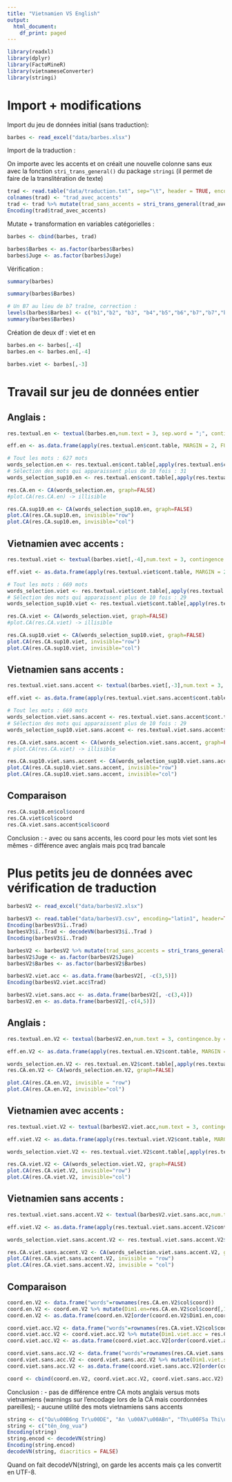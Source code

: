 ```yaml
---
title: "Vietnamien VS English"
output:
  html_document:
    df_print: paged
---
```

```r
library(readxl)
library(dplyr)
library(FactoMineR)
library(vietnameseConverter)
library(stringi)
```

# Import + modifications 

Import du jeu de données initial (sans traduction):
```r
barbes <- read_excel("data/barbes.xlsx")
```

Import de la traduction :

On importe avec les accents et on créait une nouvelle colonne sans eux avec la fonction `stri_trans_general()` du package `stringi` (il permet de faire de la translitération de texte) 
```r
trad <- read.table("data/traduction.txt", sep="\t", header = TRUE, encoding = "UTF-8") 
colnames(trad) <- "trad_avec_accents"
trad <- trad %>% mutate(trad_sans_accents = stri_trans_general(trad_avec_accents, "Latin-ASCII")) 
Encoding(trad$trad_avec_accents)
```

Mutate + transformation en variables catégorielles :
```r
barbes <- cbind(barbes, trad)

barbes$Barbes <- as.factor(barbes$Barbes)
barbes$Juge <- as.factor(barbes$Juge)
```

Vérification :
```r
summary(barbes)

summary(barbes$Barbes)

# Un B7 au lieu de b7 traîne, correction :
levels(barbes$Barbes) <- c("b1","b2", "b3", "b4","b5","b6","b7","b7","b8")
summary(barbes$Barbes)
```
Création de deux df : viet et en
```r
barbes.en <- barbes[,-4]
barbes.en <- barbes.en[,-4]

barbes.viet <- barbes[,-3]
```

# Travail sur jeu de données entier 

## Anglais :
```r
res.textual.en <- textual(barbes.en,num.text = 3, sep.word = ";", contingence.by = 2)

eff.en <- as.data.frame(apply(res.textual.en$cont.table, MARGIN = 2, FUN=sum))

# Tout les mots : 627 mots
words_selection.en <- res.textual.en$cont.table[,apply(res.textual.en$cont.table, 2, sum)>=1]
# Sélection des mots qui apparaissent plus de 10 fois : 31
words_selection_sup10.en <- res.textual.en$cont.table[,apply(res.textual.en$cont.table, 2, sum)>=10]

res.CA.en <- CA(words_selection.en, graph=FALSE)
#plot.CA(res.CA.en) -> illisible

res.CA.sup10.en <- CA(words_selection_sup10.en, graph=FALSE)
plot.CA(res.CA.sup10.en, invisible="row")
plot.CA(res.CA.sup10.en, invisible="col")
```

## Vietnamien avec accents :
```r
res.textual.viet <- textual(barbes.viet[,-4],num.text = 3, contingence.by = 2, sep.word = ";")

eff.viet <- as.data.frame(apply(res.textual.viet$cont.table, MARGIN = 2, FUN=sum))

# Tout les mots : 669 mots
words_selection.viet <- res.textual.viet$cont.table[,apply(res.textual.viet$cont.table, 2, sum)>=1]
# Sélection des mots qui apparaissent plus de 10 fois : 29
words_selection_sup10.viet <- res.textual.viet$cont.table[,apply(res.textual.viet$cont.table, 2, sum)>=10]

res.CA.viet <- CA(words_selection.viet, graph=FALSE)
#plot.CA(res.CA.viet) -> illisible

res.CA.sup10.viet <- CA(words_selection_sup10.viet, graph=FALSE)
plot.CA(res.CA.sup10.viet, invisible="row")
plot.CA(res.CA.sup10.viet, invisible="col")
```

## Vietnamien sans accents :
```r
res.textual.viet.sans.accent <- textual(barbes.viet[,-3],num.text = 3, contingence.by = 2, sep.word = ";")

eff.viet <- as.data.frame(apply(res.textual.viet.sans.accent$cont.table, MARGIN = 2, FUN=sum))

# Tout les mots : 669 mots
words_selection.viet.sans.accent <- res.textual.viet.sans.accent$cont.table[,apply(res.textual.viet.sans.accent$cont.table, 2, sum)>=1]
# Sélection des mots qui apparaissent plus de 10 fois : 29
words_selection_sup10.viet.sans.accent <- res.textual.viet.sans.accent$cont.table[,apply(res.textual.viet.sans.accent$cont.table, 2, sum)>=10]

res.CA.viet.sans.accent <- CA(words_selection.viet.sans.accent, graph=FALSE)
# plot.CA(res.CA.viet) -> illisible

res.CA.sup10.viet.sans.accent <- CA(words_selection_sup10.viet.sans.accent, graph=FALSE)
plot.CA(res.CA.sup10.viet.sans.accent, invisible="row")
plot.CA(res.CA.sup10.viet.sans.accent, invisible="col")
```

## Comparaison

```r
res.CA.sup10.en$col$coord
res.CA.viet$col$coord
res.CA.viet.sans.accent$col$coord
```

Conclusion : 
- avec ou sans accents, les coord pour les mots viet sont les mêmes
- différence avec anglais mais pcq trad bancale

# Plus petits jeu de données avec vérification de traduction 

```r
barbesV2 <- read_excel("data/barbesV2.xlsx")

barbesV3 <- read.table("data/barbesV3.csv", encoding="latin1", header=TRUE)
Encoding(barbesV3$ï..Trad)
barbesV3$ï..Trad <- decodeVN(barbesV3$ï..Trad )
Encoding(barbesV3$ï..Trad)

barbesV2 <- barbesV2 %>% mutate(trad_sans_accents = stri_trans_general(Trad, "Latin-ASCII"))
barbesV2$Juge <- as.factor(barbesV2$Juge)
barbesV2$Barbes <- as.factor(barbesV2$Barbes)

barbesV2.viet.acc <- as.data.frame(barbesV2[, -c(3,5)])
Encoding(barbesV2.viet.acc$Trad)

barbesV2.viet.sans.acc <- as.data.frame(barbesV2[, -c(3,4)])
barbesV2.en <- as.data.frame(barbesV2[,-c(4,5)])
```

## Anglais :
```r
res.textual.en.V2 <- textual(barbesV2.en,num.text = 3, contingence.by = 2, sep.word = ";")

eff.en.V2 <- as.data.frame(apply(res.textual.en.V2$cont.table, MARGIN = 2, FUN=sum))

words_selection.en.V2 <- res.textual.en.V2$cont.table[,apply(res.textual.en.V2$cont.table, 2, sum)>=1]
res.CA.en.V2 <- CA(words_selection.en.V2, graph=FALSE)

plot.CA(res.CA.en.V2, invisible = "row")
plot.CA(res.CA.en.V2, invisible="col")
```

## Vietnamien avec accents :
```r
res.textual.viet.V2 <- textual(barbesV2.viet.acc,num.text = 3, contingence.by = 2, sep.word = ";")

eff.viet.V2 <- as.data.frame(apply(res.textual.viet.V2$cont.table, MARGIN = 2, FUN=sum))

words_selection.viet.V2 <- res.textual.viet.V2$cont.table[,apply(res.textual.viet.V2$cont.table, 2, sum)>=1]

res.CA.viet.V2 <- CA(words_selection.viet.V2, graph=FALSE)
plot.CA(res.CA.viet.V2, invisible="row")
plot.CA(res.CA.viet.V2, invisible="col")
```

## Vietnamien sans accents :
```r
res.textual.viet.sans.accent.V2 <- textual(barbesV2.viet.sans.acc,num.text = 3, contingence.by = 2, sep.word = ";")

eff.viet.V2 <- as.data.frame(apply(res.textual.viet.sans.accent.V2$cont.table, MARGIN = 2, FUN=sum))

words_selection.viet.sans.accent.V2 <- res.textual.viet.sans.accent.V2$cont.table[,apply(res.textual.viet.sans.accent.V2$cont.table, 2, sum)>=1]

res.CA.viet.sans.accent.V2 <- CA(words_selection.viet.sans.accent.V2, graph=FALSE)
plot.CA(res.CA.viet.sans.accent.V2, invisible = "row")
plot.CA(res.CA.viet.sans.accent.V2, invisible = "col") 
```

## Comparaison

```r
coord.en.V2 <- data.frame("words"=rownames(res.CA.en.V2$col$coord))
coord.en.V2 <- coord.en.V2 %>% mutate(Dim1.en=res.CA.en.V2$col$coord[,1], Dim2.en=res.CA.en.V2$col$coord[,2])
coord.en.V2 <- as.data.frame(coord.en.V2[order(coord.en.V2$Dim1.en,coord.en.V2$Dim2.en),])

coord.viet.acc.V2 <- data.frame("words"=rownames(res.CA.viet.V2$col$coord))
coord.viet.acc.V2 <- coord.viet.acc.V2 %>% mutate(Dim1.viet.acc = res.CA.viet.V2$col$coord[,1], Dim2.viet.acc=res.CA.viet.V2$col$coord[,2])
coord.viet.acc.V2 <- as.data.frame(coord.viet.acc.V2[order(coord.viet.acc.V2$Dim1.viet.acc,coord.viet.acc.V2$Dim2.viet.acc),])

coord.viet.sans.acc.V2 <- data.frame("words"=rownames(res.CA.viet.sans.accent.V2$col$coord))
coord.viet.sans.acc.V2 <- coord.viet.sans.acc.V2 %>% mutate(Dim1.viet.sans.acc = res.CA.viet.sans.accent.V2$col$coord[,1], Dim2.viet.sans.acc=res.CA.viet.sans.accent.V2$col$coord[,2])
coord.viet.sans.acc.V2 <- as.data.frame(coord.viet.sans.acc.V2[order(coord.viet.sans.acc.V2$Dim1.viet.sans.acc,coord.viet.sans.acc.V2$Dim2.viet.sans.acc),])

coord <- cbind(coord.en.V2, coord.viet.acc.V2, coord.viet.sans.acc.V2)

```

Conclusion : 
- pas de différence entre CA mots anglais versus mots vietnamiens (warnings sur l'encodage lors de la CA mais coordonnées pareilles);
- aucune utilité des mots vietnamiens sans accents

```r
string <- c("Qu\u00B6ng Tr\u00DE", "An \u00A7\u00ABn", "Th\u00F5a Thi\u00AAn Hu\u00D5")
string <- c("tên_ông_vua")
Encoding(string)
string.encod <- decodeVN(string)
Encoding(string.encod)
decodeVN(string, diacritics = FALSE)
```
Quand on fait decodeVN(string), on garde les accents mais ça les convertit en UTF-8.
